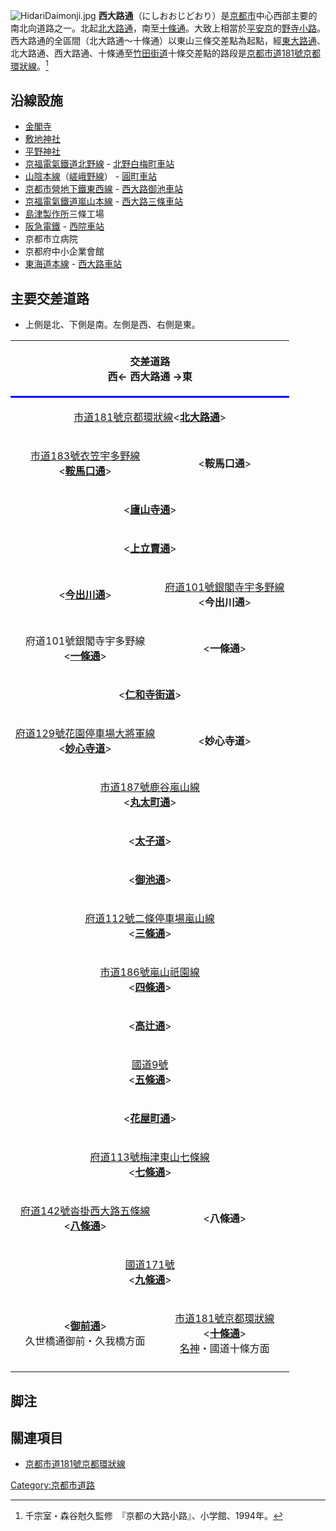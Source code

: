 [[File:HidariDaimonji.jpg|thumb]]
'''西大路通'''（にしおおじどおり）是[[京都市|京都市]]中心西部主要的南北向道路之一。北起[[北大路通|北大路通]]，南至[[十條通|十條通]]。大致上相當於[[平安京|平安京]]的[[野寺小路|野寺小路]]。西大路通的全區間（北大路通～十條通）以東山三條交差點為起點，經[[東大路通|東大路通]]、北大路通、西大路通、十條通至[[竹田街道|竹田街道]]十條交差點的路段是[[京都市道181號京都環狀線|京都市道181號京都環狀線]]。<ref>千宗室・森谷尅久監修　『京都の大路小路』、小学館、1994年。</ref>

== 沿線設施 ==
* [[鹿苑寺|金閣寺]]
* [[敷地神社|敷地神社]]
* [[平野神社|平野神社]]
* [[京福電氣鐵道北野線|京福電氣鐵道北野線]] - [[北野白梅町車站|北野白梅町車站]]
* [[山陰本線|山陰本線]]（[[嵯峨野線|嵯峨野線]]） - [[圓町車站|圓町車站]]
* [[京都市營地下鐵東西線|京都市營地下鐵東西線]] - [[西大路御池車站|西大路御池車站]]
* [[京福電氣鐵道嵐山本線|京福電氣鐵道嵐山本線]] - [[西大路三條車站|西大路三條車站]]
* [[島津製作所|島津製作所]]三條工場
* [[阪急電鐵|阪急電鐵]] - [[西院車站|西院車站]]
* 京都市立病院
* 京都府中小企業會館
* [[東海道本線|東海道本線]] - [[西大路車站|西大路車站]]

== 主要交差道路 ==
* 上側是北、下側是南。左側是西、右側是東。
{|border="1" cellpadding="2" cellspacing="0" class="wikitable"
|-
!colspan="2" style="border-bottom: 3px solid blue;"|交差道路<br />西← 西大路通 →東
!colspan="2" style="border-bottom: 3px solid blue;"|交差場所
|-
|colspan="4" style="text-align:center;"|[[京都市道181號京都環狀線|市道181號京都環狀線]]<'''[[北大路通|北大路通]]'''>
|-
|style="text-align:center;"|[[京都市道183號衣笠宇多野線|市道183號衣笠宇多野線]]<br /><'''[[鞍馬口通|鞍馬口通]]'''>
|style="text-align:center;"|<'''鞍馬口通'''>
|rowspan="6" style="width:1em;"|[[北區_(京都市)|北區]]
|[[鹿苑寺|金閣寺]]前
|-
|colspan="2" style="text-align:center;"|<'''[[廬山寺通|廬山寺通]]'''>
|[[敷地神社|敷地神社]]前
|-
|colspan="2" style="text-align:center;"|<'''[[上立賣通|上立賣通]]'''>
|[[平野神社|平野神社]]前
|-
|style="text-align:center;"|<'''[[今出川通|今出川通]]'''>
|style="text-align:center;"|[[京都府道101號銀閣寺宇多野線|府道101號銀閣寺宇多野線]]<br /><'''今出川通'''>
|北野白梅町
|-
|style="text-align:center;"|府道101號銀閣寺宇多野線<br /><'''[[一條通|一條通]]'''>
|style="text-align:center;"|<'''一條通'''>
|西大路一條
|-
|colspan="2" style="text-align:center;"|<'''[[仁和寺街道|仁和寺街道]]'''>
|大將軍
|-
|style="text-align:center;"|[[京都府道129號花園停車場大將軍線|府道129號花園停車場大將軍線]]<br /><'''[[妙心寺道|妙心寺道]]'''>
|style="text-align:center;"|<'''妙心寺道'''>
|rowspan="5" style="width:1em;"|[[中京區|中京區]]
|西大路妙心寺道
|-
|colspan="2" style="text-align:center;"|[[京都市道187號鹿谷嵐山線|市道187號鹿谷嵐山線]]<br /><'''[[丸太町通|丸太町通]]'''>
|圓町
|-
|colspan="2" style="text-align:center;"|<'''[[舊二條通|太子道]]'''>
|西大路太子道
|-
|colspan="2" style="text-align:center;"|<'''[[御池通|御池通]]'''>
|西大路御池
|-
|colspan="2" style="text-align:center;"|[[京都府道112號二條停車場嵐山線|府道112號二條停車場嵐山線]]<br /><'''[[三條通|三條通]]'''>
|西大路三條
|-
|colspan="2" style="text-align:center;"|[[京都市道186號嵐山祇園線|市道186號嵐山祇園線]]<br /><'''[[四條通|四條通]]'''>
|rowspan="3" style="width:1em;"|[[右京區|右京區]]
|西大路四條
|-
|colspan="2" style="text-align:center;"|<'''[[高辻通|高辻通]]'''>
|
|-
|colspan="2" style="text-align:center;"|[[國道9號_(日本)|國道9號]]<br /><'''[[五條通|五條通]]'''>
|西大路五條
|-
|colspan="2" style="text-align:center;"|<'''[[花屋町通|花屋町通]]'''>
|rowspan="3" style="width:1em;"|[[下京區|下京區]]
|西大路花屋町
|-
|colspan="2" style="text-align:center;"|[[京都府道113號梅津東山七條線|府道113號梅津東山七條線]]<br /><'''[[七條通|七條通]]'''>
|西大路七條
|-
|style="text-align:center;"|[[京都府道142號沓掛西大路五條線|府道142號沓掛西大路五條線]]<br /><'''[[八條通|八條通]]'''>
|style="text-align:center;"|<'''八條通'''>
|西大路八條
|-
|colspan="2" style="text-align:center;"|[[國道171號|國道171號]]<br /><'''[[九條通|九條通]]'''>
|rowspan="2" style="width:1em;"|[[南區_(京都市)|南區]]
|西大路九條
|-
|style="text-align:center;"|<'''[[御前通|御前通]]'''><br />久世橋通御前・久我橋方面
|style="text-align:center;"|[[京都市道181號京都環狀線|市道181號京都環狀線]]<br /><'''[[十條通|十條通]]'''><br />[[京都南IC|名神]]・國道十條方面
|西大路十條
|-
|}

== 脚注 ==
<references />

== 關連項目 ==
* [[京都市道181號京都環狀線|京都市道181號京都環狀線]]

{{京都市內的南北向道路|
北=[[北大路通|北大路通]]|
東=[[西土居通|西土居通]]|
西=[[佐井通|佐井（春日）通]]<br />[[佐井東通|佐井東通]]|
南=[[十條通|十條通]]|
}}

[[Category:京都市道路|Category:京都市道路]]